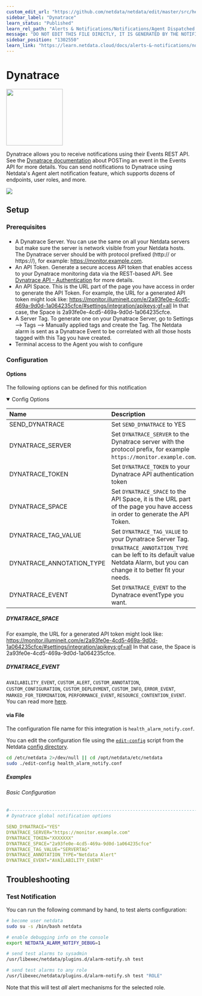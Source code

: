 ```yaml
---
custom_edit_url: "https://github.com/netdata/netdata/edit/master/src/health/notifications/dynatrace/metadata.yaml"
sidebar_label: "Dynatrace"
learn_status: "Published"
learn_rel_path: "Alerts & Notifications/Notifications/Agent Dispatched Notifications"
message: "DO NOT EDIT THIS FILE DIRECTLY, IT IS GENERATED BY THE NOTIFICATION'S metadata.yaml FILE"
sidebar_position: "1302550"
learn_link: "https://learn.netdata.cloud/docs/alerts-&-notifications/notifications/agent-dispatched-notifications/dynatrace"
---
```



# Dynatrace


<img src="https://netdata.cloud/img/dynatrace.svg" width="150"/>


Dynatrace allows you to receive notifications using their Events REST API. See the [Dynatrace documentation](https://www.dynatrace.com/support/help/dynatrace-api/environment-api/events-v2/post-event) about POSTing an event in the Events API for more details.
You can send notifications to Dynatrace using Netdata's Agent alert notification feature, which supports dozens of endpoints, user roles, and more.



<img src="https://img.shields.io/badge/maintained%20by-Netdata-%2300ab44" />

## Setup

### Prerequisites

#### 

- A Dynatrace Server. You can use the same on all your Netdata servers but make sure the server is network visible from your Netdata hosts. The Dynatrace server should be with protocol prefixed (http:// or https://), for example: https://monitor.example.com.
- An API Token. Generate a secure access API token that enables access to your Dynatrace monitoring data via the REST-based API. See [Dynatrace API - Authentication](https://www.dynatrace.com/support/help/extend-dynatrace/dynatrace-api/basics/dynatrace-api-authentication/) for more details.
- An API Space. This is the URL part of the page you have access in order to generate the API Token. For example, the URL for a generated API token might look like: https://monitor.illumineit.com/e/2a93fe0e-4cd5-469a-9d0d-1a064235cfce/#settings/integration/apikeys;gf=all In that case, the Space is 2a93fe0e-4cd5-469a-9d0d-1a064235cfce.
- A Server Tag. To generate one on your Dynatrace Server, go to Settings --> Tags --> Manually applied tags and create the Tag. The Netdata alarm is sent as a Dynatrace Event to be correlated with all those hosts tagged with this Tag you have created.
- Terminal access to the Agent you wish to configure



### Configuration

#### Options

The following options can be defined for this notification

<details open>
<summary>Config Options</summary>

| Name | Description | Default | Required |
|:----|:-----------|:-------|:--------:|
| SEND_DYNATRACE | Set `SEND_DYNATRACE` to YES | YES | yes |
| DYNATRACE_SERVER | Set `DYNATRACE_SERVER` to the Dynatrace server with the protocol prefix, for example `https://monitor.example.com`. |  | yes |
| DYNATRACE_TOKEN | Set `DYNATRACE_TOKEN` to your Dynatrace API authentication token |  | yes |
| DYNATRACE_SPACE | Set `DYNATRACE_SPACE` to the API Space, it is the URL part of the page you have access in order to generate the API Token. |  | yes |
| DYNATRACE_TAG_VALUE | Set `DYNATRACE_TAG_VALUE` to your Dynatrace Server Tag. |  | yes |
| DYNATRACE_ANNOTATION_TYPE | `DYNATRACE_ANNOTATION_TYPE` can be left to its default value Netdata Alarm, but you can change it to better fit your needs. | Netdata Alarm | no |
| DYNATRACE_EVENT | Set `DYNATRACE_EVENT` to the Dynatrace eventType you want. | Netdata Alarm | no |

##### DYNATRACE_SPACE

For example, the URL for a generated API token might look like: https://monitor.illumineit.com/e/2a93fe0e-4cd5-469a-9d0d-1a064235cfce/#settings/integration/apikeys;gf=all In that case, the Space is 2a93fe0e-4cd5-469a-9d0d-1a064235cfce.


##### DYNATRACE_EVENT

`AVAILABILITY_EVENT`, `CUSTOM_ALERT`, `CUSTOM_ANNOTATION`, `CUSTOM_CONFIGURATION`, `CUSTOM_DEPLOYMENT`, `CUSTOM_INFO`, `ERROR_EVENT`,
`MARKED_FOR_TERMINATION`, `PERFORMANCE_EVENT`, `RESOURCE_CONTENTION_EVENT`.
You can read more [here](https://www.dynatrace.com/support/help/dynatrace-api/environment-api/events-v2/post-event#request-body-objects).


</details>



#### via File

The configuration file name for this integration is `health_alarm_notify.conf`.


You can edit the configuration file using the [`edit-config`](/docs/netdata-agent/configuration#edit-a-configuration-file-using-edit-config) script from the
Netdata [config directory](/docs/netdata-agent/configuration#the-netdata-config-directory).

```bash
cd /etc/netdata 2>/dev/null || cd /opt/netdata/etc/netdata
sudo ./edit-config health_alarm_notify.conf
```

##### Examples

###### Basic Configuration



```yaml
#------------------------------------------------------------------------------
# Dynatrace global notification options

SEND_DYNATRACE="YES"
DYNATRACE_SERVER="https://monitor.example.com"
DYNATRACE_TOKEN="XXXXXXX"
DYNATRACE_SPACE="2a93fe0e-4cd5-469a-9d0d-1a064235cfce"
DYNATRACE_TAG_VALUE="SERVERTAG"
DYNATRACE_ANNOTATION_TYPE="Netdata Alert"
DYNATRACE_EVENT="AVAILABILITY_EVENT"

```


## Troubleshooting

### Test Notification

You can run the following command by hand, to test alerts configuration:

```bash
# become user netdata
sudo su -s /bin/bash netdata

# enable debugging info on the console
export NETDATA_ALARM_NOTIFY_DEBUG=1

# send test alarms to sysadmin
/usr/libexec/netdata/plugins.d/alarm-notify.sh test

# send test alarms to any role
/usr/libexec/netdata/plugins.d/alarm-notify.sh test "ROLE"
```

Note that this will test _all_ alert mechanisms for the selected role.


